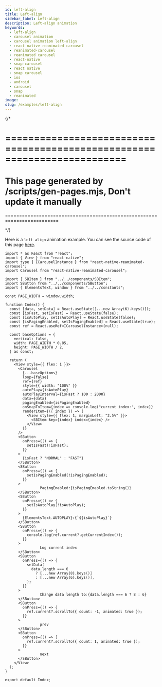 ```yaml
---
id: left-align
title: Left-align
sidebar_label: Left-align
description: Left-align animation
keywords:
  - left-align
  - carousel animation
  - carousel animation left-align
  - react-native-reanimated-carousel
  - reanimated-carousel
  - reanimated carousel
  - react-native
  - snap-carousel
  - react native
  - snap carousel
  - ios
  - android
  - carousel
  - snap
  - reanimated
image:
slug: /examples/left-align
---
```


{/* 

=========================================================================
=========================================================================
This page generated by /scripts/gen-pages.mjs, Don't update it manually 
=========================================================================
=========================================================================

*/}

Here is a `left-align` animation example. You can see the source code of this page [here](https://github.com/dohooo/react-native-reanimated-carousel/blob/main/example/app/src/pages/left-align/index.tsx).


<Page page='left-align' />

```tsx copy
import * as React from "react";
import { View } from "react-native";
import type { ICarouselInstance } from "react-native-reanimated-carousel";
import Carousel from "react-native-reanimated-carousel";

import { SBItem } from "../../components/SBItem";
import SButton from "../../components/SButton";
import { ElementsText, window } from "../../constants";

const PAGE_WIDTH = window.width;

function Index() {
  const [data, setData] = React.useState([...new Array(6).keys()]);
  const [isFast, setIsFast] = React.useState(false);
  const [isAutoPlay, setIsAutoPlay] = React.useState(false);
  const [isPagingEnabled, setIsPagingEnabled] = React.useState(true);
  const ref = React.useRef<ICarouselInstance>(null);

  const baseOptions = {
    vertical: false,
    width: PAGE_WIDTH * 0.85,
    height: PAGE_WIDTH / 2,
  } as const;

  return (
    <View style={{ flex: 1 }}>
      <Carousel
        {...baseOptions}
        loop={false}
        ref={ref}
        style={{ width: "100%" }}
        autoPlay={isAutoPlay}
        autoPlayInterval={isFast ? 100 : 2000}
        data={data}
        pagingEnabled={isPagingEnabled}
        onSnapToItem={index => console.log("current index:", index)}
        renderItem={({ index }) => (
          <View style={{ flex: 1, marginLeft: "2.5%" }}>
            <SBItem key={index} index={index} />
          </View>
        )}
      />
      <SButton
        onPress={() => {
          setIsFast(!isFast);
        }}
      >
        {isFast ? "NORMAL" : "FAST"}
      </SButton>
      <SButton
        onPress={() => {
          setIsPagingEnabled(!isPagingEnabled);
        }}
      >
                PagingEnabled:{isPagingEnabled.toString()}
      </SButton>
      <SButton
        onPress={() => {
          setIsAutoPlay(!isAutoPlay);
        }}
      >
        {ElementsText.AUTOPLAY}:{`${isAutoPlay}`}
      </SButton>
      <SButton
        onPress={() => {
          console.log(ref.current?.getCurrentIndex());
        }}
      >
                Log current index
      </SButton>
      <SButton
        onPress={() => {
          setData(
            data.length === 6
              ? [...new Array(8).keys()]
              : [...new Array(6).keys()],
          );
        }}
      >
                Change data length to:{data.length === 6 ? 8 : 6}
      </SButton>
      <SButton
        onPress={() => {
          ref.current?.scrollTo({ count: -1, animated: true });
        }}
      >
                prev
      </SButton>
      <SButton
        onPress={() => {
          ref.current?.scrollTo({ count: 1, animated: true });
        }}
      >
                next
      </SButton>
    </View>
  );
}

export default Index;

```
